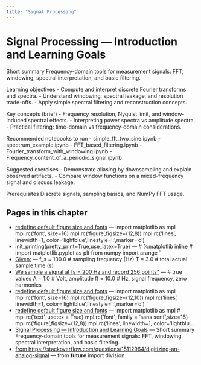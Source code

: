 ```yaml
---
title: "Signal Processing"
---
```


# Signal Processing — Introduction and Learning Goals

Short summary
Frequency-domain tools for measurement signals: FFT, windowing, spectral interpretation, and basic filtering.

Learning objectives
- Compute and interpret discrete Fourier transforms and spectra.
- Understand windowing, spectral leakage, and resolution trade-offs.
- Apply simple spectral filtering and reconstruction concepts.

Key concepts (brief)
- Frequency resolution, Nyquist limit, and window-induced spectral effects.
- Interpreting power spectra vs amplitude spectra.
- Practical filtering: time-domain vs frequency-domain considerations.

Recommended notebooks to run
- simple_fft_two_sine.ipynb
- spectrum_example.ipynb
- FFT_based_filtering.ipynb
- Fourier_transform_with_windowing.ipynb
- Frequency_content_of_a_periodic_signal.ipynb

Suggested exercises
- Demonstrate aliasing by downsampling and explain observed artifacts.
- Compare window functions on a mixed-frequency signal and discuss leakage.

Prerequisites
Discrete signals, sampling basics, and NumPy FFT usage.

<!-- AUTOGEN_START -->
## Pages in this chapter

- [redefine default figure size and fonts](FFT_based_filtering.qmd) — import matplotlib as mpl mpl.rc('font', size=16) mpl.rc('figure',figsize=(12,8)) mpl.rc('lines', linewidth=1, color='lightblue',linestyle=':',marker='o') `
- [init_printing(pretty_print=True,use_latex=True)](Fourier_coefficients_analytical_evaluation_periodic_ramp_function.qmd) — # %matplotlib inline # import matplotlib.pyplot as plt from numpy import arange `
- [Given:](Fourier_transform_with_windowing.qmd) — f_s = 100.0 # sampling frequency (Hz) T = 3.0 # total actual sample time (s)
- [We sample a signal at fs = 200 Hz and record 256 points"](Fourier_transforms_pure_sine.qmd) — # true values A = 1.0 # Volt, amplitude ff = 10.0 # Hz, signal frequency, zero harmonics
- [redefine default figure size and fonts](Frequency_content_of_a_periodic_signal.qmd) — import matplotlib as mpl mpl.rc('font', size=16) mpl.rc('figure',figsize=(12,10)) mpl.rc('lines', linewidth=1, color='lightblue',linestyle=':',marker='o') `
- [redefine default figure size and fonts](fft_of_multi_frequency_signal_window.qmd) — import matplotlib as mpl # mpl.rc('text', usetex = True) mpl.rc('font', family = 'sans serif',size=16) mpl.rc('figure',figsize=(12,8)) mpl.rc('lines', linewidth=1, color='lightblu…
- [Signal Processing — Introduction and Learning Goals](intro.qmd) — Short summary Frequency-domain tools for measurement signals: FFT, windowing, spectral interpretation, and basic filtering.
- [from https://stackoverflow.com/questions/15112964/digitizing-an-analog-signal](proving_periods.qmd) — from __future__ import division

<!-- AUTOGEN_END -->
